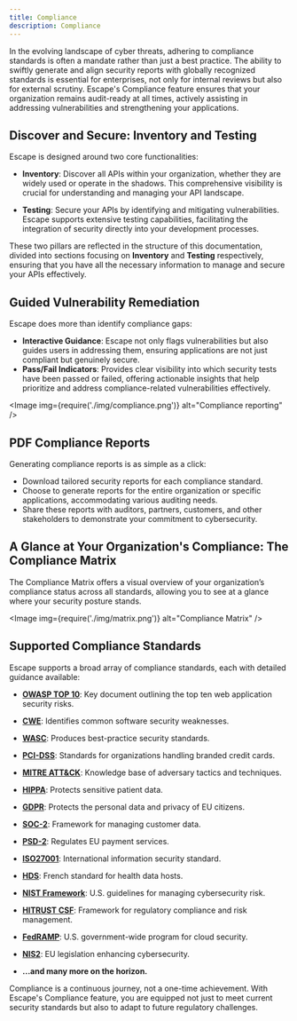 ```yaml
---
title: Compliance
description: Compliance
---
```



In the evolving landscape of cyber threats, adhering to compliance standards is often a mandate rather than just a best practice. The ability to swiftly generate and align security reports with globally recognized standards is essential for enterprises, not only for internal reviews but also for external scrutiny. Escape's Compliance feature ensures that your organization remains audit-ready at all times, actively assisting in addressing vulnerabilities and strengthening your applications.

## Discover and Secure: Inventory and Testing

Escape is designed around two core functionalities:

- **Inventory**: Discover all APIs within your organization, whether they are widely used or operate in the shadows. This comprehensive visibility is crucial for understanding and managing your API landscape.
  
- **Testing**: Secure your APIs by identifying and mitigating vulnerabilities. Escape supports extensive testing capabilities, facilitating the integration of security directly into your development processes.

These two pillars are reflected in the structure of this documentation, divided into sections focusing on **Inventory** and **Testing** respectively, ensuring that you have all the necessary information to manage and secure your APIs effectively.

## Guided Vulnerability Remediation

Escape does more than identify compliance gaps:

- **Interactive Guidance**: Escape not only flags vulnerabilities but also guides users in addressing them, ensuring applications are not just compliant but genuinely secure.
- **Pass/Fail Indicators**: Provides clear visibility into which security tests have been passed or failed, offering actionable insights that help prioritize and address compliance-related vulnerabilities effectively.

<Image img={require('./img/compliance.png')} alt="Compliance reporting" />

## PDF Compliance Reports

Generating compliance reports is as simple as a click:

- Download tailored security reports for each compliance standard.
- Choose to generate reports for the entire organization or specific applications, accommodating various auditing needs.
- Share these reports with auditors, partners, customers, and other stakeholders to demonstrate your commitment to cybersecurity.

## A Glance at Your Organization's Compliance: The Compliance Matrix

The Compliance Matrix offers a visual overview of your organization’s compliance status across all standards, allowing you to see at a glance where your security posture stands.

<Image img={require('./img/matrix.png')} alt="Compliance Matrix" />

## Supported Compliance Standards

Escape supports a broad array of compliance standards, each with detailed guidance available:

- [**OWASP TOP 10**](https://owasp.org/www-project-top-ten/): Key document outlining the top ten web application security risks.
- [**CWE**](https://cwe.mitre.org/): Identifies common software security weaknesses.
- [**WASC**](http://www.webappsec.org/): Produces best-practice security standards.
- [**PCI-DSS**](https://www.pcisecuritystandards.org/pci_security/): Standards for organizations handling branded credit cards.
- [**MITRE ATT&CK**](https://attack.mitre.org/): Knowledge base of adversary tactics and techniques.
- [**HIPPA**](https://www.hhs.gov/hipaa/): Protects sensitive patient data.
- [**GDPR**](https://eur-lex.europa.eu/eli/reg/2016/679/oj): Protects the personal data and privacy of EU citizens.
- [**SOC-2**](https://www.aicpa.org/interestareas/frc/assuranceadvisoryservices/aicpasoc2report.html): Framework for managing customer data.
- [**PSD-2**](https://ec.europa.eu/info/law/payment-services-psd-2-directive-eu-2015-2366_en): Regulates EU payment services.
- [**ISO27001**](https://www.iso.org/isoiec-27001-information-security.html): International information security standard.
- [**HDS**](https://esante.gouv.fr/en/actors/digital-health/hosting-health-data): French standard for health data hosts.
- [**NIST Framework**](https://www.nist.gov/cyberframework): U.S. guidelines for managing cybersecurity risk.
- [**HITRUST CSF**](https://hitrustalliance.net/product-tool/hitrust-csf/): Framework for regulatory compliance and risk management.
- [**FedRAMP**](https://www.fedramp.gov): U.S. government-wide program for cloud security.
- [**NIS2**](https://www.nis-2-directive.com): EU legislation enhancing cybersecurity.

- **...and many more on the horizon.**

Compliance is a continuous journey, not a one-time achievement. With Escape's Compliance feature, you are equipped not just to meet current security standards but also to adapt to future regulatory challenges.
